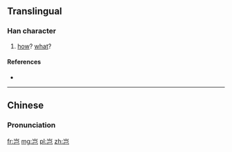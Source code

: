 {{also|豈}}
==Translingual==

===Han character===
{{Han char|rn=46|rad=山|as=03|sn=6|four=|canj=山尸山 (USU)|ids=⿱[[山]][[己]]}}

# [[how]]? [[what]]?

====References====
* {{Han ref|kx=0307.271|hdz=10762.020|uh=5C82|ud=23682}}

----

==Chinese==
{{zh-hanzi-box|岂|[[豈]]}}

===Pronunciation===
{{zh-pron
|m=qǐ
|c=hei2
|h=pfs=khí
|mn=kiám
|mc=y
|oc=y
|ma=
|cat=adv,pron
}}

[[fr:岂]]
[[mg:岂]]
[[pl:岂]]
[[zh:岂]]